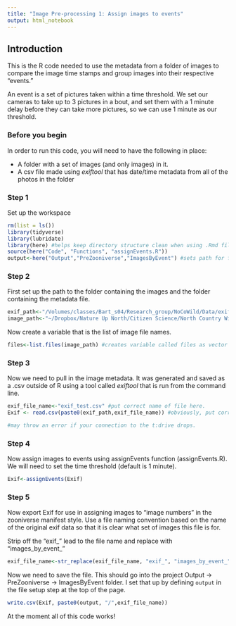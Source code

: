 ```yaml
---
title: "Image Pre-processing 1: Assign images to events"
output: html_notebook
---
```

## Introduction
This is the R code needed to use the metadata from a folder of images to compare the image time stamps and group images into their respective "events."

An event is a set of pictures taken within a time threshold.  We set our cameras to take up to 3 pictures in a bout, and set them with a 1 minute delay before they can take more pictures, so we can use 1 minute as our threshold.

### Before you begin

In order to run this code, you will need to have the following in place:

* A folder with a set of images (and only images) in it.
* A csv file made using *exiftool* that has date/time metadata from all of the photos in the folder


### Step 1
Set up the workspace
```r
rm(list = ls())
library(tidyverse)
library(lubridate)
library(here) #helps keep directory structure clean when using .Rmd files
source(here("Code", "Functions", "assignEvents.R"))
output<-here("Output","PreZooniverse","ImagesByEvent") #sets path for file output.
```
### Step 2
First set up the path to the folder containing the images and the folder containing the metadata file.

```r
exif_path<-"/Volumes/classes/Bart_s04/Research_group/NoCoWild/Data/exif_metadata/"
image_path<-"~/Dropbox/Nature Up North/Citizen Science/North Country Wild/code_testing/Processed"
```

Now create a variable that is the list of image file names. 

```r
files<-list.files(image_path) #creates variable called files as vector of filenames
```
### Step 3 
Now we need to pull in the image metadata.  It was generated and saved as a .csv outside of R using a tool called *exiftool* that is run from the command line. 

```r
exif_file_name<-"exif_test.csv" #put correct name of file here.
Exif <- read.csv(paste0(exif_path,exif_file_name)) #obviously, put correct file name here

#may throw an error if your connection to the t:drive drops.
```

### Step 4
Now assign images to events using assignEvents function (assignEvents.R).  We will need to set the time threshold (default is 1 minute).

```r
Exif<-assignEvents(Exif)
```

### Step 5
Now export Exif for use in assigning images to "image numbers" in the zooniverse manifest style.  Use a file naming convention based on the name of the original exif data so that it is clear what set of images this file is for.

Strip off the "exif_" lead to the file name and replace with "images_by_event_"
```r
exif_file_name<-str_replace(exif_file_name, "exif_", "images_by_event_") #finds "exif_" in file name, replaces it with "images_by_event.
```
Now we need to save the file. This should go into the project Output -> PreZooniverse -> ImagesByEvent folder. I set that up by defining `output` in the file setup step at the top of the page.

```r
write.csv(Exif, paste0(output, "/",exif_file_name))
```
At the moment all of this code works!


  
